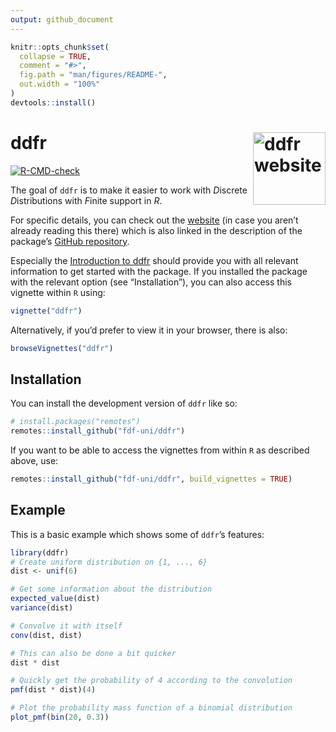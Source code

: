```yaml
---
output: github_document
---
```


```r
knitr::opts_chunk$set(
  collapse = TRUE,
  comment = "#>",
  fig.path = "man/figures/README-",
  out.width = "100%"
)
devtools::install()
```

# ddfr <a href="https://fdf-uni.github.io/ddfr/"><img src="man/figures/logo.png" align="right" height="116" alt="ddfr website" /></a>

<!-- badges: start -->
[![R-CMD-check](https://github.com/fdf-uni/ddfr/actions/workflows/R-CMD-check.yaml/badge.svg)](https://github.com/fdf-uni/ddfr/actions/workflows/R-CMD-check.yaml)
<!-- badges: end -->

The goal of `ddfr` is to make it easier to work with *D*iscrete *D*istributions with *F*inite support in *R*.

For specific details, you can check out the [website](https://fdf-uni.github.io/ddfr/) (in case you aren't already reading this there) which is also linked in the description of the package's [GitHub repository](https://github.com/fdf-uni/ddfr/).

Especially the [Introduction to ddfr](https://fdf-uni.github.io/ddfr/articles/ddfr.html) should provide you with all relevant information to get started with the package.
If you installed the package with the relevant option (see "Installation"), you can also access this vignette within `R` using:

``` r
vignette("ddfr")
```

Alternatively, if you'd prefer to view it in your browser, there is also:

``` r
browseVignettes("ddfr")
```

## Installation

You can install the development version of `ddfr` like so:

``` r
# install.packages("remotes")
remotes::install_github("fdf-uni/ddfr")
```

If you want to be able to access the vignettes from within `R` as described above, use:

``` r
remotes::install_github("fdf-uni/ddfr", build_vignettes = TRUE)
```

## Example

This is a basic example which shows some of `ddfr`'s features:

```r
library(ddfr)
# Create uniform distribution on {1, ..., 6}
dist <- unif(6)

# Get some information about the distribution
expected_value(dist)
variance(dist)

# Convolve it with itself
conv(dist, dist)

# This can also be done a bit quicker
dist * dist

# Quickly get the probability of 4 according to the convolution
pmf(dist * dist)(4)

# Plot the probability mass function of a binomial distribution
plot_pmf(bin(20, 0.3))
```
